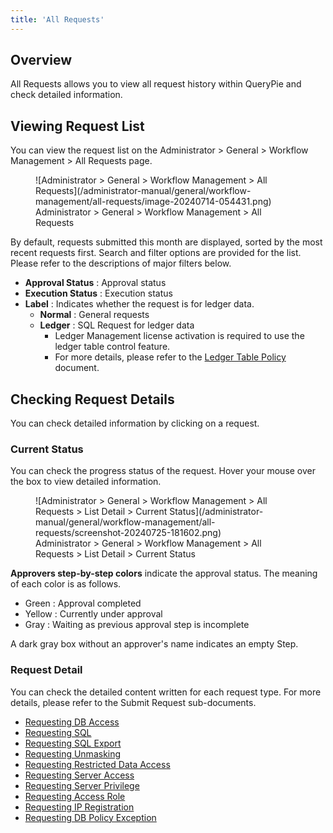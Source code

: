 ```yaml
---
title: 'All Requests'
---
```



## Overview

All Requests allows you to view all request history within QueryPie and check detailed information.


## Viewing Request List

You can view the request list on the Administrator &gt; General &gt; Workflow Management &gt; All Requests page.

<figure data-layout="center" data-align="center">
![Administrator &gt; General &gt; Workflow Management &gt; All Requests](/administrator-manual/general/workflow-management/all-requests/image-20240714-054431.png)
<figcaption>
Administrator &gt; General &gt; Workflow Management &gt; All Requests
</figcaption>
</figure>

By default, requests submitted this month are displayed, sorted by the most recent requests first. Search and filter options are provided for the list. Please refer to the descriptions of major filters below.

*  **Approval Status** : Approval status
*  **Execution Status**  : Execution status
*  **Label**  : Indicates whether the request is for ledger data.
    *  **Normal**  : General requests
    *  **Ledger**  : SQL Request for ledger data
        * Ledger Management license activation is required to use the ledger table control feature. 
        * For more details, please refer to the [Ledger Table Policy](../../databases/ledger-management/ledger-table-policy) document.


## Checking Request Details

You can check detailed information by clicking on a request.

### Current Status

You can check the progress status of the request. Hover your mouse over the box to view detailed information.

<figure data-layout="center" data-align="center">
![Administrator &gt; General &gt; Workflow Management &gt; All Requests &gt; List Detail &gt; Current Status](/administrator-manual/general/workflow-management/all-requests/screenshot-20240725-181602.png)
<figcaption>
Administrator &gt; General &gt; Workflow Management &gt; All Requests &gt; List Detail &gt; Current Status
</figcaption>
</figure>

**Approvers step-by-step colors** indicate the approval status. The meaning of each color is as follows.

* Green : Approval completed
* Yellow : Currently under approval
* Gray : Waiting as previous approval step is incomplete

<Callout type="info">
A dark gray box without an approver's name indicates an empty Step.
</Callout>

### Request Detail

You can check the detailed content written for each request type. For more details, please refer to the Submit Request sub-documents.

* [Requesting DB Access](../../../user-manual/workflow/requesting-db-access)
* [Requesting SQL](../../../user-manual/workflow/requesting-sql)
* [Requesting SQL Export](../../../user-manual/workflow/requesting-sql-export)
* [Requesting Unmasking](../../../user-manual/workflow/requesting-unmasking-mask-removal-request)
* [Requesting Restricted Data Access](../../../user-manual/workflow/requesting-restricted-data-access)
* [Requesting Server Access](../../../user-manual/workflow/requesting-access-role)
* [Requesting Server Privilege](../../../user-manual/workflow/requesting-server-privilege)
* [Requesting Access Role](../../../user-manual/workflow/requesting-access-role)
* [Requesting IP Registration](../../../user-manual/workflow/requesting-ip-registration)
* [Requesting DB Policy Exception](../../../user-manual/workflow/requesting-db-policy-exception)


